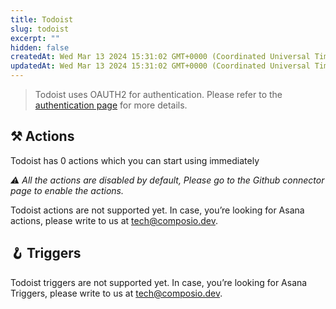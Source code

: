 ```yaml
---
title: Todoist
slug: todoist
excerpt: ""
hidden: false
createdAt: Wed Mar 13 2024 15:31:02 GMT+0000 (Coordinated Universal Time)
updatedAt: Wed Mar 13 2024 15:31:02 GMT+0000 (Coordinated Universal Time)
---
```


> Todoist uses OAUTH2 for authentication. Please refer to the [authentication page](/docs/authentication) for more details.





## ⚒️ Actions

Todoist has 0 actions which you can start using immediately

 _⚠️ All the actions are disabled by default, Please go to the Github connector page to enable the actions._

Todoist actions are not supported yet. In case, you’re looking for Asana actions, please write to us at tech@composio.dev.

## 🪝 Triggers

Todoist triggers are not supported yet. In case, you’re looking for Asana Triggers, please write to us at tech@composio.dev.
